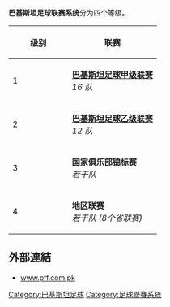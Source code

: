 {{expand|time=2015-07-22T05:44:20+00:00}}
'''巴基斯坦足球联赛系统'''分为四个等级。
{| class="wikitable" style="text-align: center;"
|-
!colspan="1" width="4%" |
级别
!colspan="6" width="96%" |
联赛
|-
|colspan="1" width="4%" |
1
|colspan="6" width="96%" |
'''[[巴基斯坦足球甲级联赛|巴基斯坦足球甲级联赛]]'''<br />
''16 队''
|-
|colspan="1" width="4%" |
2
|colspan="6" width="96%" |
'''[[巴基斯坦足球乙级联赛|巴基斯坦足球乙级联赛]]'''<br />
''12 队''
|-
|colspan="1" width="4%" |
3
|colspan="6" width="96%" |
'''国家俱乐部锦标赛'''<br />
''若干队''
|-
|colspan="1" width="4%" |
4
|colspan="6" width="96%" |
'''地区联赛'''<br />
''若干队''
''(8个省联赛)''
|}
==外部連結==
*[http://www.pff.com.pk www.pff.com.pk] {{Wayback|url=http://www.pff.com.pk/ |date=20141228053757 }}

{{FLS}}

[[Category:巴基斯坦足球|Category:巴基斯坦足球]]
[[Category:足球聯賽系統|Category:足球聯賽系統]]